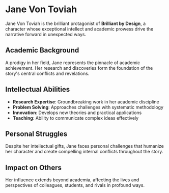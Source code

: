 # Jane Von Toviah

Jane Von Toviah is the brilliant protagonist of **Brilliant by Design**, a character whose exceptional intellect and academic prowess drive the narrative forward in unexpected ways.

## Academic Background

A prodigy in her field, Jane represents the pinnacle of academic achievement. Her research and discoveries form the foundation of the story's central conflicts and revelations.

## Intellectual Abilities

- **Research Expertise**: Groundbreaking work in her academic discipline
- **Problem Solving**: Approaches challenges with systematic methodology
- **Innovation**: Develops new theories and practical applications
- **Teaching**: Ability to communicate complex ideas effectively

## Personal Struggles

Despite her intellectual gifts, Jane faces personal challenges that humanize her character and create compelling internal conflicts throughout the story.

## Impact on Others

Her influence extends beyond academia, affecting the lives and perspectives of colleagues, students, and rivals in profound ways.
